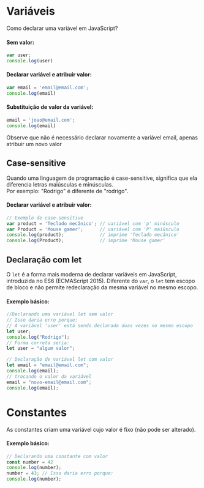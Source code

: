 # Variáveis
Como declarar uma variável em JavaScript?
#### Sem valor:
```javascript
var user;
console.log(user)
```

#### Declarar variável e atribuir valor:
```javascript
var email = 'email@email.com';
console.log(email)
```

#### Substituição de valor da variável:
```javascript
email = 'joao@email.com';
console.log(email)
```
Observe que não é necessário declarar novamente a variável email, apenas atribuir um novo valor

## Case-sensitive
Quando uma linguagem de programação é case-sensitive, significa que ela diferencia letras maiúsculas e minúsculas.\
Por exemplo: "Rodrigo" é diferente de "rodrigo".

#### Declarar variável e atribuir valor:
```javascript
// Exemplo de case-sensitive
var product = 'Teclado mecânico'; // variável com 'p' minúsculo
var Product = 'Mouse gamer';      // variável com 'P' maiúsculo
console.log(product);             // imprime 'Teclado mecânico'
console.log(Product);             // imprime 'Mouse gamer'
```

## Declaração com let
O `let` é a forma mais moderna de declarar variáveis em JavaScript, introduzida no ES6 (ECMAScript 2015). Diferente do `var`, o `let` tem escopo de bloco e não permite redeclaração da mesma variável no mesmo escopo.

#### Exemplo básico:
```javascript
//Declarando uma variável let sem valor
// Isso daria erro porque:
// A variável 'user' está sendo declarada duas vezes no mesmo escopo
let user;
console.log("Rodrigo");
// Forma correta seria:
let user = "algum valor";
```
```javascript
// Declaração de variável let com valor
let email = "email@email.com";
console.log(email);
// trocando o valor da variável
email = "novo-email@email.com";
console.log(email);
```

# Constantes
As constantes criam uma variável cujo valor é fixo (não pode ser alterado).
#### Exemplo básico:
```javascript
// Declarando uma constante com valor
const number = 42
console.log(number);
number = 43; // Isso daria erro porque:
console.log(number);
```
